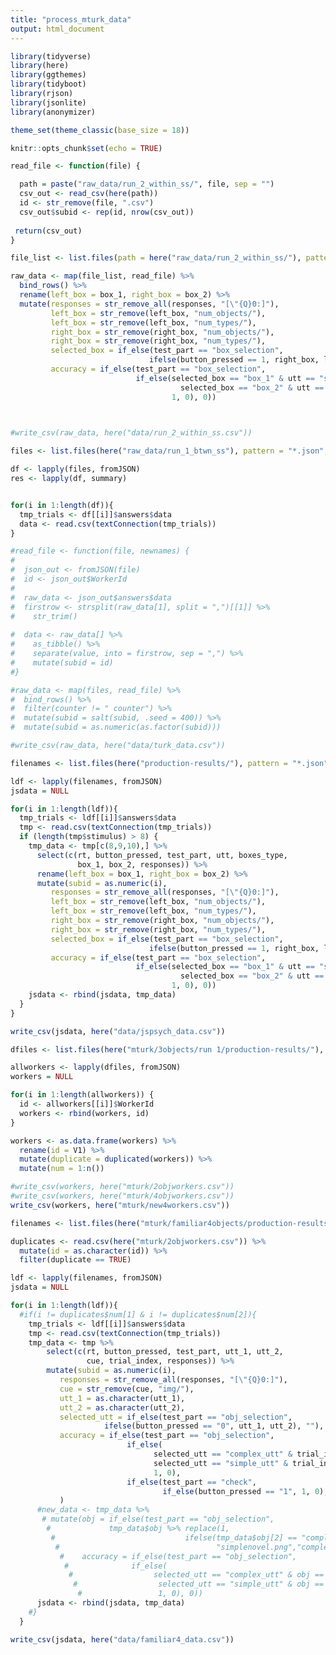 ```yaml
---
title: "process_mturk_data"
output: html_document
---
```

```r
library(tidyverse)
library(here)
library(ggthemes)
library(tidyboot)
library(rjson)
library(jsonlite)
library(anonymizer)

theme_set(theme_classic(base_size = 18))
```

```r
knitr::opts_chunk$set(echo = TRUE)
```

```r
read_file <- function(file) {

  path = paste("raw_data/run_2_within_ss/", file, sep = "")
  csv_out <- read_csv(here(path))
  id <- str_remove(file, ".csv")
  csv_out$subid <- rep(id, nrow(csv_out))
 
 return(csv_out)
}

file_list <- list.files(path = here("raw_data/run_2_within_ss/"), pattern = "\\.csv$")

raw_data <- map(file_list, read_file) %>%
  bind_rows() %>%
  rename(left_box = box_1, right_box = box_2) %>%
  mutate(responses = str_remove_all(responses, "[\"{Q}0:]"),
         left_box = str_remove(left_box, "num_objects/"),
         left_box = str_remove(left_box, "num_types/"),
         right_box = str_remove(right_box, "num_objects/"),
         right_box = str_remove(right_box, "num_types/"),
         selected_box = if_else(test_part == "box_selection", 
                               ifelse(button_pressed == 1, right_box, left_box), ""),
         accuracy = if_else(test_part == "box_selection",
                            if_else(selected_box == "box_1" & utt == "simple_utt" |
                                      selected_box == "box_2" & utt == "complex_utt", 
                                    1, 0), 0))
  


#write_csv(raw_data, here("data/run_2_within_ss.csv"))
```


```r

files <- list.files(here("raw_data/run_1_btwn_ss"), pattern = "*.json", full.names = T)

df <- lapply(files, fromJSON)
res <- lapply(df, summary)


for(i in 1:length(df)){
  tmp_trials <- df[[i]]$answers$data
  data <- read.csv(textConnection(tmp_trials))
}

#read_file <- function(file, newnames) {
#  
#  json_out <- fromJSON(file)
#  id <- json_out$WorkerId
#  
#  raw_data <- json_out$answers$data 
#  firstrow <- strsplit(raw_data[1], split = ",")[[1]] %>%
#    str_trim()
  
#  data <- raw_data[] %>%
#    as_tibble() %>%
#    separate(value, into = firstrow, sep = ",") %>%
#    mutate(subid = id)
#}

#raw_data <- map(files, read_file) %>%
#  bind_rows() %>%
#  filter(counter != " counter") %>%
#  mutate(subid = salt(subid, .seed = 400)) %>%
#  mutate(subid = as.numeric(as.factor(subid)))

#write_csv(raw_data, here("data/turk_data.csv"))

```

```r

filenames <- list.files(here("production-results/"), pattern = "*.json", full.names = T)

ldf <- lapply(filenames, fromJSON)
jsdata = NULL

for(i in 1:length(ldf)){
  tmp_trials <- ldf[[i]]$answers$data
  tmp <- read.csv(textConnection(tmp_trials))
  if (length(tmp$stimulus) > 8) {
    tmp_data <- tmp[c(8,9,10),] %>%
      select(c(rt, button_pressed, test_part, utt, boxes_type, 
               box_1, box_2, responses)) %>%
      rename(left_box = box_1, right_box = box_2) %>%
      mutate(subid = as.numeric(i),
         responses = str_remove_all(responses, "[\"{Q}0:]"),
         left_box = str_remove(left_box, "num_objects/"),
         left_box = str_remove(left_box, "num_types/"),
         right_box = str_remove(right_box, "num_objects/"),
         right_box = str_remove(right_box, "num_types/"),
         selected_box = if_else(test_part == "box_selection", 
                               ifelse(button_pressed == 1, right_box, left_box), ""),
         accuracy = if_else(test_part == "box_selection",
                            if_else(selected_box == "box_1" & utt == "simple_utt" |
                                      selected_box == "box_2" & utt == "complex_utt", 
                                    1, 0), 0))
    jsdata <- rbind(jsdata, tmp_data)
  }
}

write_csv(jsdata, here("data/jspsych_data.csv"))

```


```r
dfiles <- list.files(here("mturk/3objects/run 1/production-results/"), pattern = "*.json", full.names = T)

allworkers <- lapply(dfiles, fromJSON)
workers = NULL

for(i in 1:length(allworkers)) {
  id <- allworkers[[i]]$WorkerId
  workers <- rbind(workers, id)
}

workers <- as.data.frame(workers) %>%
  rename(id = V1) %>%
  mutate(duplicate = duplicated(workers)) %>%
  mutate(num = 1:n())

#write_csv(workers, here("mturk/2objworkers.csv"))
#write_csv(workers, here("mturk/4objworkers.csv"))
write_csv(workers, here("mturk/new4workers.csv"))

```

```r

filenames <- list.files(here("mturk/familiar4objects/production-results-anon/"), pattern = "*.json", full.names = T)

duplicates <- read.csv(here("mturk/2objworkers.csv")) %>%
  mutate(id = as.character(id)) %>%
  filter(duplicate == TRUE)

ldf <- lapply(filenames, fromJSON)
jsdata = NULL

for(i in 1:length(ldf)){
  #if(i != duplicates$num[1] & i != duplicates$num[2]){
    tmp_trials <- ldf[[i]]$answers$data
    tmp <- read.csv(textConnection(tmp_trials))
    tmp_data <- tmp %>%
        select(c(rt, button_pressed, test_part, utt_1, utt_2, 
                 cue, trial_index, responses)) %>%
        mutate(subid = as.numeric(i),
           responses = str_remove_all(responses, "[\"{Q}0:]"),
           cue = str_remove(cue, "img/"),
           utt_1 = as.character(utt_1),
           utt_2 = as.character(utt_2),
           selected_utt = if_else(test_part == "obj_selection", 
                     ifelse(button_pressed == "0", utt_1, utt_2), ""),
           accuracy = if_else(test_part == "obj_selection",
                          if_else(
                                selected_utt == "complex_utt" & trial_index == 8 |
                                selected_utt == "simple_utt" & trial_index == 9, 
                                1, 0), 
                          if_else(test_part == "check",
                                  if_else(button_pressed == "1", 1, 0), 0))
           )
      #new_data <- tmp_data %>%
       # mutate(obj = if_else(test_part == "obj_selection", 
        #             tmp_data$obj %>% replace(1,
         #                             ifelse(tmp_data$obj[2] == "complex.png",
          #                                   "simplenovel.png","complex.png")), ""),
           #    accuracy = if_else(test_part == "obj_selection",
            #              if_else(
             #                  selected_utt == "complex_utt" & obj == "simplenovel.png" |
              #                  selected_utt == "simple_utt" & obj == "complexnovel.png", 
               #                 1, 0), 0))
      jsdata <- rbind(jsdata, tmp_data)
    #}
  }

write_csv(jsdata, here("data/familiar4_data.csv"))

```